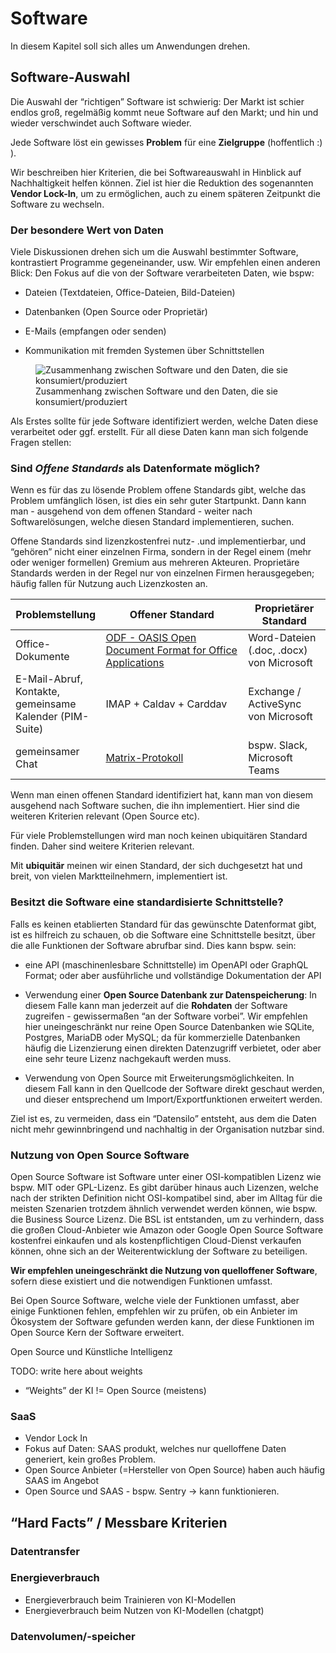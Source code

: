 # Software

In diesem Kapitel soll sich alles um Anwendungen drehen.

## Software-Auswahl

Die Auswahl der "richtigen" Software ist schwierig: Der Markt ist schier endlos groß, regelmäßig kommt neue Software auf den Markt; und hin und wieder verschwindet auch Software wieder.

Jede Software löst ein gewisses **Problem** für eine **Zielgruppe** (hoffentlich :) ).

Wir beschreiben hier Kriterien, die bei Softwareauswahl in Hinblick auf Nachhaltigkeit helfen können. Ziel ist hier die Reduktion des sogenannten **Vendor Lock-In**, um zu ermöglichen, auch zu einem späteren Zeitpunkt die Software zu wechseln.

### Der besondere Wert von Daten

Viele Diskussionen drehen sich um die Auswahl bestimmter Software, kontrastiert Programme gegeneinander, usw. Wir empfehlen einen anderen Blick: Den Fokus auf die von der Software verarbeiteten Daten, wie bspw:

-   Dateien (Textdateien, Office-Dateien, Bild-Dateien)

-   Datenbanken (Open Source oder Proprietär)

-   E-Mails (empfangen oder senden)

-   Kommunikation mit fremden Systemen über Schnittstellen

![Zusammenhang zwischen Software und den Daten, die sie konsumiert/produziert](software/img/software-data.drawio.svg)

Als Erstes sollte für jede Software identifiziert werden, welche Daten diese verarbeitet oder ggf. erstellt. Für all diese Daten kann man sich folgende Fragen stellen:

### Sind *Offene Standards* als Datenformate möglich?

Wenn es für das zu lösende Problem offene Standards gibt, welche das Problem umfänglich lösen, ist dies ein sehr guter Startpunkt. Dann kann man - ausgehend von dem offenen Standard - weiter nach Softwarelösungen, welche diesen Standard implementieren, suchen.

Offene Standards sind lizenzkostenfrei nutz- .und implementierbar, und "gehören" nicht einer einzelnen Firma, sondern in der Regel einem (mehr oder weniger formellen) Gremium aus mehreren Akteuren. [Proprietäre Standards werden in der Regel nur von einzelnen Firmen herausgegeben; häufig fallen für Nutzung auch Lizenzkosten an.]{.aside}

| Problemstellung                                         | Offener Standard                                                                                       | Proprietärer Standard                    |
|--------------------|---------------------------------|-------------------|
| Office-Dokumente                                        | [ODF - OASIS Open Document Format for Office Applications](https://de.wikipedia.org/wiki/OpenDocument) | Word-Dateien (.doc, .docx) von Microsoft |
| E-Mail-Abruf, Kontakte, gemeinsame Kalender (PIM-Suite) | IMAP + Caldav + Carddav                                                                                | Exchange / ActiveSync von Microsoft      |
| gemeinsamer Chat                                        | [Matrix-Protokoll](https://de.wikipedia.org/wiki/Matrix_(Kommunikationsprotokoll))                     | bspw. Slack, Microsoft Teams             |

Wenn man einen offenen Standard identifiziert hat, kann man von diesem ausgehend nach Software suchen, die ihn implementiert. Hier sind die weiteren Kriterien relevant (Open Source etc).

Für viele Problemstellungen wird man noch keinen ubiquitären Standard finden. Daher sind weitere Kriterien relevant.

[Mit **ubiquitär** meinen wir einen Standard, der sich duchgesetzt hat und breit, von vielen Marktteilnehmern, implementiert ist.]{.aside}

### Besitzt die Software eine standardisierte Schnittstelle?

Falls es keinen etablierten Standard für das gewünschte Datenformat gibt, ist es hilfreich zu schauen, ob die Software eine Schnittstelle besitzt, über die alle Funktionen der Software abrufbar sind. Dies kann bspw. sein:

-   eine API (maschinenlesbare Schnittstelle) im OpenAPI oder GraphQL Format; oder aber ausführliche und vollständige Dokumentation der API

-   Verwendung einer **Open Source Datenbank zur Datenspeicherung**: In diesem Falle kann man jederzeit auf die **Rohdaten** der Software zugreifen - gewissermaßen "an der Software vorbei". Wir empfehlen hier uneingeschränkt nur reine Open Source Datenbanken wie SQLite, Postgres, MariaDB oder MySQL; da für kommerzielle Datenbanken häufig die Lizenzierung einen direkten Datenzugriff verbietet, oder aber eine sehr teure Lizenz nachgekauft werden muss.

-   Verwendung von Open Source mit Erweiterungsmöglichkeiten. In diesem Fall kann in den Quellcode der Software direkt geschaut werden, und dieser entsprechend um Import/Exportfunktionen erweitert werden.

Ziel ist es, zu vermeiden, dass ein "Datensilo" entsteht, aus dem die Daten nicht mehr gewinnbringend und nachhaltig in der Organisation nutzbar sind.

### Nutzung von Open Source Software

Open Source Software ist Software unter einer OSI-kompatiblen Lizenz wie bspw. MIT oder GPL-Lizenz. Es gibt darüber hinaus auch Lizenzen, welche nach der strikten Definition nicht OSI-kompatibel sind, aber im Alltag für die meisten Szenarien trotzdem ähnlich verwendet werden können, wie bspw. die Business Source Lizenz. [Die BSL ist entstanden, um zu verhindern, dass die großen Cloud-Anbieter wie Amazon oder Google Open Source Software kostenfrei einkaufen und als kostenpflichtigen Cloud-Dienst verkaufen können, ohne sich an der Weiterentwicklung der Software zu beteiligen.]{.aside}

**Wir empfehlen uneingeschränkt die Nutzung von quelloffener Software**, sofern diese existiert und die notwendigen Funktionen umfasst.

Bei Open Source Software, welche viele der Funktionen umfasst, aber einige Funktionen fehlen, empfehlen wir zu prüfen, ob ein Anbieter im Ökosystem der Software gefunden werden kann, der diese Funktionen im Open Source Kern der Software erweitert.

::: callout-note
Open Source und Künstliche Intelligenz

TODO: write here about weights

-   "Weights" der KI != Open Source (meistens)
:::

### SaaS

-   Vendor Lock In
-   Fokus auf Daten: SAAS produkt, welches nur quelloffene Daten generiert, kein großes Problem.
-   Open Source Anbieter (=Hersteller von Open Source) haben auch häufig SAAS im Angebot
-   Open Source und SAAS - bspw. Sentry -\> kann funktionieren.

## "Hard Facts" / Messbare Kriterien

### Datentransfer

### Energieverbrauch

-   Energieverbrauch beim Trainieren von KI-Modellen
-   Energieverbrauch beim Nutzen von KI-Modellen (chatgpt)

### Datenvolumen/-speicher
